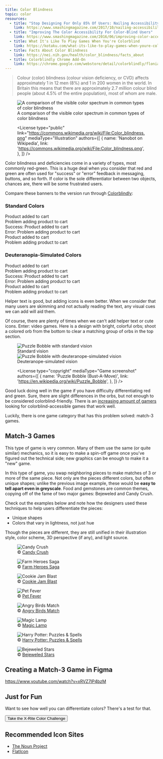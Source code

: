 ```yaml
---
title: Color Blindness
topic: color
resources:
  - title: "Stop Designing For Only 85% Of Users: Nailing Accessibility In Design"
    link: https://www.smashingmagazine.com/2017/10/nailing-accessibility-design/
  - title: "Improving The Color Accessibility For Color-Blind Users"
    link: https://www.smashingmagazine.com/2016/06/improving-color-accessibility-for-color-blind-users/
  - title: What It's Like To Play Games When You're Colorblind
    link: https://kotaku.com/what-its-like-to-play-games-when-youre-colorblind-1606030489
  - title: Facts About Color Blindness
    link: https://nei.nih.gov/health/color_blindness/facts_about
  - title: Colorblindly Chrome Add-On
    link: https://chrome.google.com/webstore/detail/colorblindly/floniaahmccleoclneebhhmnjgdfijgg
---
```


<Blockquote
  link="https://www.colourblindawareness.org/colour-blindness/"
  author="Colour Blind Awareness"
>
  <p>
    Colour (color) blindness (colour vision deficiency, or CVD) affects approximately 1 in 12 men (8%) and 1 in 200 women in the world. In Britain this means that there are approximately 2.7 million colour blind people (about 4.5% of the entire population), most of whom are male.
  </p>
</Blockquote>

<figure>

  <Img src="./Color_blindness.png" alt="A comparison of the visible color spectrum in common types of color blindness" className="w-full" />
  <figcaption>
    A comparison of the visible color spectrum in common types of color blindness
  </figcaption>

  <License
    type="public"
    link="https://commons.wikimedia.org/wiki/File:Color_blindness.png"
    mediaType="Illustration"
    authors={[
      {
        name: 'Nanobot on Wikipedia',
        link: 'https://commons.wikimedia.org/wiki/File:Color_blindness.png',
      },
    ]}
  />

</figure>

Color blindness and deficiencies come in a variety of types, most commonly red-green. This is a huge deal when you consider that red and green are often used for "success" or "error" feedback in messaging, buttons, and so forth. If color is the sole differentiator between two objects, chances are, there will be some frustrated users.

Compare these banners to the version run through [Colorblindly](https://chrome.google.com/webstore/detail/colorblindly/floniaahmccleoclneebhhmnjgdfijgg):

<div className="grid gap-6 sm:grid-cols-2 my-6">
  <div>
    <h3 className="mt-0 text-lg font-bold mb-2">Standard Colors</h3>
    <div className="grid gap-4 text-white">
      <div className="w-full">
        <div className="bg-green-600 p-2 text-sm truncate">
          Product added to cart
        </div>
        <div className="bg-red-600 p-2 text-sm truncate">
          Problem adding product to cart
        </div>
      </div>
      <div className="w-full">
        <div className="bg-green-600 p-2 text-sm truncate">
          Success: Product added to cart
        </div>
        <div className="bg-red-600 p-2 text-sm truncate">
          Error: Problem adding product to cart
        </div>
      </div>
      <div className="w-full">
        <div className="bg-green-600 p-2 text-sm truncate flex items-center">
          <FontAwesomeIcon icon={['far', 'check']} className="mr-2 text-lg" /> Product added to cart
        </div>
        <div className="bg-red-600 p-2 text-sm truncate flex items-center">
          <FontAwesomeIcon icon={['far', 'exclamation-triangle']} className="mr-2 text-lg" /> Problem adding product to cart
        </div>
      </div>
    </div>
  </div>
  <div>
    <h3 className="mt-0 text-lg font-bold mb-2">Deuteranopia-Simulated Colors</h3>
    <div className="grid gap-4 text-white">
      <div className="w-full">
        <div className="p-2 text-sm truncate" style={{backgroundColor: '#4B4065'}}>
          Product added to cart
        </div>
        <div className="p-2 text-sm truncate" style={{backgroundColor: '#98A526'}}>
          Problem adding product to cart
        </div>
      </div>
      <div className="w-full">
        <div className="p-2 text-sm truncate" style={{backgroundColor: '#4B4065'}}>
          Success: Product added to cart
        </div>
        <div className="p-2 text-sm truncate" style={{backgroundColor: '#98A526'}}>
          Error: Problem adding product to cart
        </div>
      </div>
      <div className="w-full">
        <div className="p-2 text-sm truncate flex items-center" style={{backgroundColor: '#4B4065'}}>
          <FontAwesomeIcon icon={['far', 'check']} className="mr-2 text-lg" /> Product added to cart
        </div>
        <div className="p-2 text-sm truncate flex items-center" style={{backgroundColor: '#98A526'}}>
          <FontAwesomeIcon icon={['far', 'exclamation-triangle']} className="mr-2 text-lg" /> Problem adding product to cart
        </div>
      </div>
    </div>
  </div>
</div>

Helper text is good, but adding icons is even better. When we consider that many users are skimming and not actually reading the text, any visual cues we can add will aid them.

Of course, there are plenty of times when we can't add helper text or cute icons. Enter: video games. Here is a design with bright, colorful orbs; shoot a colored orb from the bottom to clear a matching group of orbs in the top section.

<figure>

  <div className="grid gap-6 md:grid-cols-2">
    <div>
      <Img src="./puzzle-bobble.jpg" alt="Puzzle Bobble with standard vision" className="w-full" />
      <figcaption>
        Standard vision
      </figcaption>
    </div>
    <div>
      <Img src="./puzzle-bobble-simulation.jpg" alt="Puzzle Bobble with deuteranope-simulated vision" className="w-full" />
      <figcaption>
        Deuteranope-simulated vision
      </figcaption>
    </div>
  </div>

  <License
    type="copyright"
    mediaType="Game screenshot"
    authors={[
      {
        name: 'Puzzle Bobble (Bust-A-Move)',
        link: 'https://en.wikipedia.org/wiki/Puzzle_Bobble',
      },
    ]}
  />

</figure>

Good luck doing well in the game if you have difficulty differentiating red and green. Sure, there are slight differences in the orbs, but not enough to be considered colorblind-friendly. There is an [increasing amount of gamers](https://www.reddit.com/r/gaming/comments/4qawl2/were_looking_for_more_colorblind_gamers_to_form/) looking for colorblind-accessible games that work well.

Luckily, there is one game category that has this problem solved: match-3 games.

## Match-3 Games

This type of game is very common. Many of them use the same (or quite similar) mechanics, so it is easy to make a spin-off game once you've figured out the technical side; new graphics can be enough to make it a "new" game.

In this type of game, you swap neighboring pieces to make matches of 3 or more of the same piece. Not only are the pieces different colors, but often unique shapes; unlike the previous image example, these would be **easy to tell apart even in greyscale**. Food and gemstones are common themes, copying off of the fame of two major games: Bejeweled and Candy Crush.

Check out the examples below and note how the designers used these techniques to help users differentiate the pieces:
- Unique shapes
- Colors that vary in lightness, not just hue

Though the pieces are different, they are still unified in their illustration style, color scheme, 3D perspective (if any), and light source.

<FullWidthContainer>

  <div className="grid gap-6 mx-auto my-6 max-w-7xl p-4 grid-cols-2 md:grid-cols-3 lg:grid-cols-4">
    <figure>
      <Img src="./candy-crush.webp" alt="Candy Crush" />
      <figcaption>&copy; <a href="https://play.google.com/store/apps/details?id=com.king.candycrushsaga">Candy Crush</a></figcaption>
    </figure>
    <figure>
      <Img src="./farm-heroes.webp" alt="Farm Heroes Saga" />
      <figcaption>&copy; <a href="https://play.google.com/store/apps/details?id=com.king.farmheroessaga">Farm Heroes Saga</a></figcaption>
    </figure>
    <figure>
      <Img src="./cookie-jam-blast.webp" alt="Cookie Jam Blast" />
      <figcaption>&copy; <a href="https://play.google.com/store/apps/details?id=air.com.sgn.cookiejamblast.gp">Cookie Jam Blast</a></figcaption>
    </figure>
    <figure>
      <Img src="./pets-blast.webp" alt="Pet Fever" />
      <figcaption>&copy; <a href="https://play.google.com/store/apps/details?id=casual.match3.pets.blast.matching.game">Pet Fever</a></figcaption>
    </figure>
    <figure>
      <Img src="./angry-birds-match.webp" alt="Angry Birds Match" />
      <figcaption>&copy; <a href="https://play.google.com/store/apps/details?id=com.rovio.abmatch3">Angry Birds Match</a></figcaption>
    </figure>
    <figure>
      <Img src="./aladdin-blast.webp" alt="Magic Lamp" />
      <figcaption>&copy; <a href="https://play.google.com/store/apps/details?id=com.cookapps.ff.aladdinblast">Magic Lamp</a></figcaption>
    </figure>
    <figure>
      <Img src="./hp.webp" alt="Harry Potter: Puzzles & Spells" />
      <figcaption>&copy; <a href="https://play.google.com/store/apps/details?id=air.com.sgn.cookiejamblast.gp">Harry Potter: Puzzles & Spells</a></figcaption>
    </figure>
    <figure>
      <Img src="./bejeweled.webp" alt="Bejeweled Stars" />
      <figcaption>&copy; <a href="https://play.google.com/store/apps/details?id=com.ea.gp.bejeweledskies">Bejeweled Stars</a></figcaption>
    </figure>
  </div>

</FullWidthContainer>

## Creating a Match-3 Game in Figma

https://www.youtube.com/watch?v=xRVZ7IP4bzM

## Just for Fun

Want to see how well you can differentiate colors? There's a test for that.

<Button to="http://www.xrite.com/online-color-test-challenge">Take the X-Rite Color Challenge</Button>

## Recommended Icon Sites

- [The Noun Project](https://thenounproject.com/)
- [FlatIcon](https://www.flaticon.com/)
